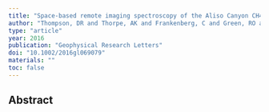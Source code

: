 ```yaml
---
title: "Space-based remote imaging spectroscopy of the Aliso Canyon CH4 superemitter"
author: "Thompson, DR and Thorpe, AK and Frankenberg, C and Green, RO and Duren, R and Guanter, Luis and Hollstein, Andre and Middleton, E and Ong, L and Ungar, S"
type: "article"
year: 2016
publication: "Geophysical Research Letters"
doi: "10.1002/2016gl069079"
materials: ""
toc: false
---
```


## Abstract

